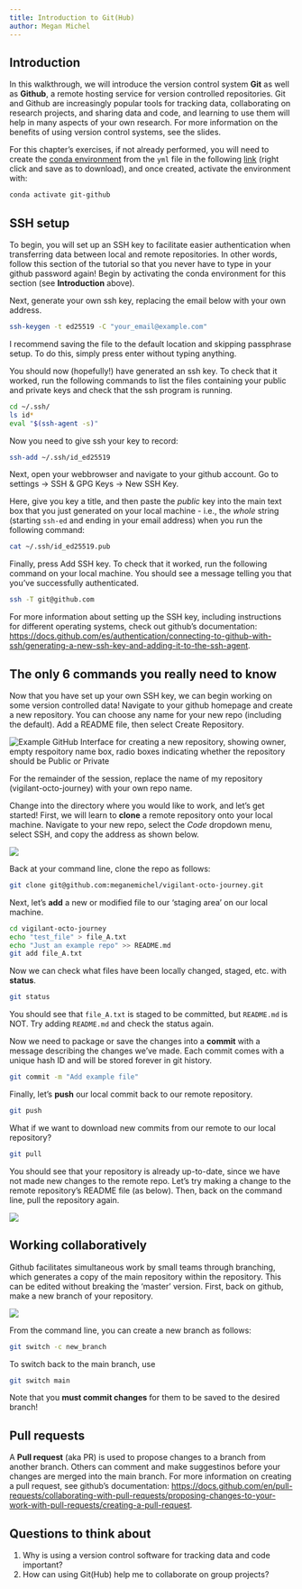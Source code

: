 ```yaml
---
title: Introduction to Git(Hub)
author: Megan Michel
---
```


## Introduction

In this walkthrough, we will introduce the version control system **Git** as well as **Github**, a remote hosting service for version controlled repositories. Git and Github are increasingly popular tools for tracking data, collaborating on research projects, and sharing data and code, and learning to use them will help in many aspects of your own research. For more information on the benefits of using version control systems, see the slides.

::: {.callout-tip}
For this chapter's exercises, if not already performed, you will need to create the [conda environment](before-you-start.qmd#creating-a-conda-environment) from the `yml` file in the following [link](https://github.com/SPAAM-community/intro-to-ancient-metagenomics-book/raw/main/assets/envs/git-github.yml) (right click and save as to download), and once created, activate the environment with:

```bash
conda activate git-github
```
:::

## SSH setup

To begin, you will set up an SSH key to facilitate easier authentication when transferring data between local and remote repositories. In other words, follow this section of the tutorial so that you never have to type in your github password again!
Begin by activating the conda environment for this section (see **Introduction** above).

Next, generate your own ssh key, replacing the email below with your own address.

```bash
ssh-keygen -t ed25519 -C "your_email@example.com"
```

I recommend saving the file to the default location and skipping passphrase setup. To do this, simply press enter without typing anything.

You should now (hopefully!) have generated an ssh key. To check that it worked, run the following commands to list the files containing your public and private keys and check that the ssh program is running.

```bash
cd ~/.ssh/
ls id*
eval "$(ssh-agent -s)"
```

Now you need to give ssh your key to record:

```bash
ssh-add ~/.ssh/id_ed25519
```

Next, open your webbrowser and navigate to your github account. Go to settings -> SSH & GPG Keys -> New SSH Key. 

Here, give you key a title, and then paste the _public_ key into the main text box that you just generated on your local machine - i.e., the _whole_ string (starting `ssh-ed` and ending in your email address) when you run the following command:

```bash
cat ~/.ssh/id_ed25519.pub
```

Finally, press Add SSH key. To check that it worked, run the following command on your local machine. You should see a message telling you that you've successfully authenticated.

```bash
ssh -T git@github.com
```

For more information about setting up the SSH key, including instructions for different operating systems, check out github's documentation: [https://docs.github.com/es/authentication/connecting-to-github-with-ssh/generating-a-new-ssh-key-and-adding-it-to-the-ssh-agent](https://docs.github.com/es/authentication/connecting-to-github-with-ssh/generating-a-new-ssh-key-and-adding-it-to-the-ssh-agent).

## The only 6 commands you really need to know

Now that you have set up your own SSH key, we can begin working on some version controlled data! Navigate to your github homepage and create a new repository. You can choose any name for your new repo (including the default). Add a README file, then select Create Repository.

![Example GitHub Interface for creating a new repository, showing owner, empty respoitory name box, radio boxes indicating whether the repository should be Public or Private](assets/images/chapters/git-github/create_repo.png)
<!-- TODO -->
<!-- alt text/captions for all images-->

:::  {.callout-note}
For the remainder of the session, replace the name of my repository (vigilant-octo-journey) with your own repo name.
:::
<!-- TODO -->
<!-- replace all 'notes' with call outs -->

Change into the directory where you would like to work, and let's get started!
First, we will learn to **clone** a remote repository onto your local machine. Navigate to your new repo, select the _Code_ dropdown menu, select SSH, and copy the address as shown below.

![](assets/images/chapters/git-github/git_clone.png)

Back at your command line, clone the repo as follows:

```bash
git clone git@github.com:meganemichel/vigilant-octo-journey.git
```

Next, let's **add** a new or modified file to our 'staging area' on our local machine.

```bash
cd vigilant-octo-journey
echo "test_file" > file_A.txt
echo "Just an example repo" >> README.md
git add file_A.txt
```

Now we can check what files have been locally changed, staged, etc. with **status**.

```bash
git status
```

You should see that `file_A.txt` is staged to be committed, but `README.md` is NOT. Try adding `README.md` and check the status again.

Now we need to package or save the changes into a **commit** with a message describing the changes we've made. Each commit comes with a unique hash ID and will be stored forever in git history.

```bash
git commit -m "Add example file"
```

Finally, let's **push** our local commit back to our remote repository.

```bash
git push
```

What if we want to download new commits from our remote to our local repository?

```bash
git pull
```

You should see that your repository is already up-to-date, since we have not made new changes to the remote repo. Let's try making a change to the remote repository's README file (as below). Then, back on the command line, pull the repository again.

![](assets/images/chapters/git-github/git_pull.png)

## Working collaboratively

Github facilitates simultaneous work by small teams through branching, which generates a copy of the main repository within the repository. This can be edited without breaking the 'master' version.
First, back on github, make a new branch of your repository.

![](assets/images/chapters/git-github/git_switch.png)

From the command line, you can create a new branch as follows:

```bash
git switch -c new_branch
```

To switch back to the main branch, use

```bash
git switch main
```

Note that you **must commit changes** for them to be saved to the desired branch!

## Pull requests

A **Pull request** (aka PR) is used to propose changes to a branch from another branch. Others can comment and make suggestinos before your changes are merged into the main branch.
For more information on creating a pull request, see github's documentation: [https://docs.github.com/en/pull-requests/collaborating-with-pull-requests/proposing-changes-to-your-work-with-pull-requests/creating-a-pull-request](https://docs.github.com/en/pull-requests/collaborating-with-pull-requests/proposing-changes-to-your-work-with-pull-requests/creating-a-pull-request).

## Questions to think about

1. Why is using a version control software for tracking data and code important?
2. How can using Git(Hub) help me to collaborate on group projects?
